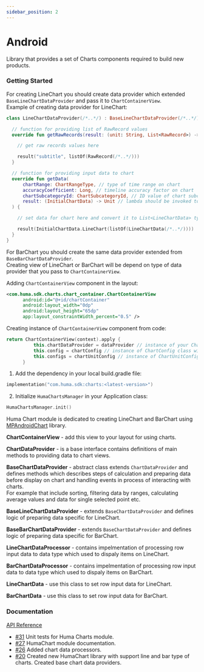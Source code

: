 ```yaml
---
sidebar_position: 2
---
```




# Android
Library that provides a set of Charts components required to build new products.

### Getting Started
<Tabs>
<TabItem value="example" label="Example" default>

  For creating LineChart you should create data provider which extended `BaseLineChartDataProvider` and pass it to `ChartContainerView`.  
  Example of creating data provider for LineChart:

  ```kotlin
  class LineChartDataProvider(/*..*/) : BaseLineChartDataProvider(/*..*/) {

    // function for providing list of RawRecord values
    override fun getRawRecords(result: (unit: String, List<RawRecord>) -> Unit) {

      // get raw records values here

      result("subtitle", listOf(RawRecord(/*..*/)))
    }

    // function for providing input data to chart
    override fun getData(
        chartRange: ChartRangeType, // type of time range on chart
        accuracyCoefficient: Long, // timeline accuracy factor on chart
        chartSubcategoryId: ChartSubcategoryId, // ID value of chart subcategory
        result: (InitialChartData) -> Unit // lambda should be invoked to provide result of input data
    ) {

      // set data for chart here and convert it to List<LineChartData> type

      result(InitialChartData.LineChart(listOf(LineChartData(/*..*/))))
    }
  }
  ```
For BarChart you should create the same data provider extended from `BaseBarChartDataProvider`.  
Creating view of LineChart or BarChart will be depend on type of data provider that you pass to `ChartContainerView`.  
  
Adding `ChartContainerView` component in the layout:
  ```xml
 <com.huma.sdk.charts.chart_container.ChartContainerView
        android:id="@+id/chartContainer"
        android:layout_width="0dp"
        android:layout_height="65dp"
        app:layout_constraintWidth_percent="0.5" />
  ```

Creating instance of `ChartContainerView` component from code:
  ```kotlin
  return ChartContainerView(context).apply {
            this.chartDataProvider = dataProvider // instance of your ChartDataProvider implementation class
            this.config = chartConfig // instance of ChartConfig class with configuration chart view
            this.configs = chartUnitConfig // instance of ChartUnitConfig class with configuration of chart subcategory item
        }
  ```
</TabItem>
<TabItem value="installing" label="Installing">

1. Add the dependency in your local build.gradle file:
```kotlin
implementation("com.huma.sdk:charts:<latest-version>")
```

2. Initialize `HumaChartsManager` in your Application class:
```kotlin
HumaChartsManager.init()
```
</TabItem>
<TabItem value="readme" label="Readme" default>

Huma Chart module is dedicated to creating LineChart and BarChart using [MPAndroidChart](https://github.com/PhilJay/MPAndroidChart) library.  

**ChartContainerView** - add this view to your layout for using charts. 

**ChartDataProvider** - is a base interface contains definitions of main methods to providing data to chart views.  

**BaseChartDataProvider** - abstract class extends `ChartDataProvider` and defines methods which describes steps of calculation and preparing data before display on chart and handling events in process of interacting with charts.  
For example that include sorting, filtering data by ranges, calculating average values and data for single selected point etc.   

**BaseLineChartDataProvider** - extends `BaseChartDataProvider` and defines logic of preparing data specific for LineChart.

**BaseBarChartDataProvider** - extends `BaseChartDataProvider` and defines logic of preparing data specific for BarChart.

**LineChartDataProcessor** - contains impelmentation of processing row input data to data type which used to dispaly items on LineChart.

**BarChartDataProcessor** - contains impelmentation of processing row input data to data type which used to dispaly items on BarChart. 

**LineChartData** - use this class to set row input data for LineChart.

**BarChartData** - use this class to set row input data for BarChart.


### Documentation  
[API Reference](https://github.com/huma-engineering/huma-web-sdk/releases)  

</TabItem>
<TabItem value="changelog" label="Changelog">

  - [#31](https://github.com/huma-engineering/huma-android-sdk/pull/31) Unit tests for Huma Charts module.
  - [#27](https://github.com/huma-engineering/huma-android-sdk/pull/27) HumaChart module documentation.
  - [#26](https://github.com/huma-engineering/huma-android-sdk/pull/26) Added chart data processors.
  - [#20](https://github.com/huma-engineering/huma-android-sdk/pull/20) Created new HumaChart library with support line and bar type of charts. Created base chart data providers.
  
</TabItem>
</Tabs>

